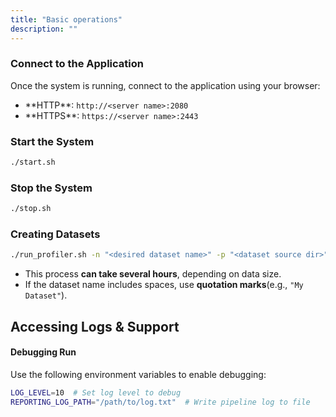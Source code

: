 ```yaml
---
title: "Basic operations"
description: ""
---
```


### Connect to the Application

Once the system is running, connect to the application using your browser:

- **HTTP\**: `http://<server name>:2080`
- **HTTPS\**: `https://<server name>:2443`

### Start the System

```sh
./start.sh
```

### Stop the System

```sh
./stop.sh
```

### Creating Datasets

```sh
./run_profiler.sh -n "<desired dataset name>" -p "<dataset source dir>"
```

- This process **can take several hours**, depending on data size.
- If the dataset name includes spaces, use **quotation marks**(e.g., `"My Dataset"`).

## Accessing Logs & Support

#### Debugging Run

Use the following environment variables to enable debugging:

```sh
LOG_LEVEL=10  # Set log level to debug
REPORTING_LOG_PATH="/path/to/log.txt"  # Write pipeline log to file
```


